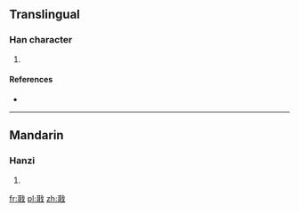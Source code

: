 ==Translingual==

===Han character===
{{Han char|rn=62|rad=戈|as=10|sn=14|four=|canj=一口戈 (MRI), X一口戈 (XMRI)}}

# {{defn|Han|sort=戈10}}

====References====
* {{Han ref|kx=0413.290|dkj=11636|dj=0756.310|hdz=21409.130|uh=6228|ud=25128}}

----

==Mandarin==

===Hanzi===
{{cmn-hanzi|pin=[[gē]] ([[ge1]]), [[yǐn]] ([[yin3]])|wg=ko<sup>1</sup>, yin<sup>3</sup>}}

# {{defn|lang=cmn|sort=戈10}}

[[fr:戨]]
[[pl:戨]]
[[zh:戨]]
